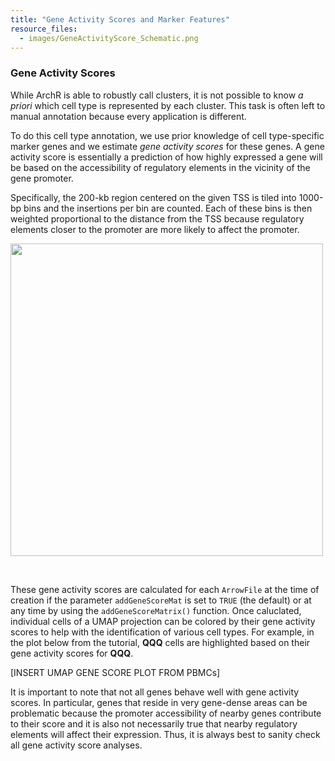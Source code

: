 ```yaml
---
title: "Gene Activity Scores and Marker Features"
resource_files:
  - images/GeneActivityScore_Schematic.png
---
```


### Gene Activity Scores

While ArchR is able to robustly call clusters, it is not possible to know _a priori_ which cell type is represented by each cluster. This task is often left to manual annotation because every application is different.

To do this cell type annotation, we use prior knowledge of cell type-specific marker genes and we estimate _gene activity scores_ for these genes. A gene activity score is essentially a prediction of how highly expressed a gene will be based on the accessibility of regulatory elements in the vicinity of the gene promoter.

Specifically, the 200-kb region centered on the given TSS is tiled into 1000-bp bins and the insertions per bin are counted. Each of these bins is then weighted proportional to the distance from the TSS because regulatory elements closer to the promoter are more likely to affect the promoter.

![](GeneActivityScore_Schematic.png){width=500px}

$~$

These gene activity scores are calculated for each `ArrowFile` at the time of creation if the parameter `addGeneScoreMat` is set to `TRUE` (the default) or at any time by using the `addGeneScoreMatrix()` function. Once caluclated, individual cells of a UMAP projection can be colored by their gene activity scores to help with the identification of various cell types. For example, in the plot below from the tutorial, __QQQ__ cells are highlighted based on their gene activity scores for __QQQ__.

[INSERT UMAP GENE SCORE PLOT FROM PBMCs]

It is important to note that not all genes behave well with gene activity scores. In particular, genes that reside in very gene-dense areas can be problematic because the promoter accessibility of nearby genes contribute to their score and it is also not necessarily true that nearby regulatory elements will affect their expression. Thus, it is always best to sanity check all gene activity score analyses.

